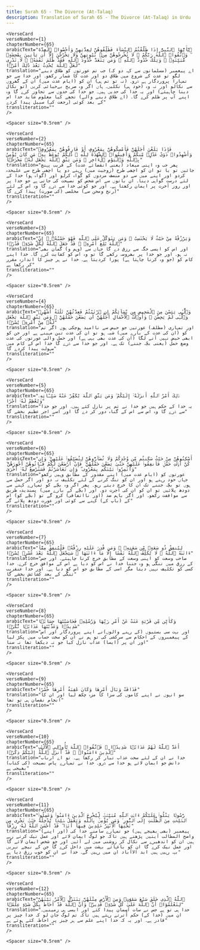 ```yaml
---
title: Surah 65 - The Divorce (At-Talaq)  
description: Translation of Surah 65 - The Divorce (At-Talaq) in Urdu
---
```







    <VerseCard 
    verseNumber={1}
    chapterNumber={65}
    arabicText="يَٰٓأَيُّهَا ٱلنَّبِىُّ إِذَا طَلَّقْتُمُ ٱلنِّسَآءَ فَطَلِّقُوهُنَّ لِعِدَّتِهِنَّ وَأَحْصُوا۟ ٱلْعِدَّةَ ۖ وَٱتَّقُوا۟ ٱللَّهَ رَبَّكُمْ ۖ لَا تُخْرِجُوهُنَّ مِنۢ بُيُوتِهِنَّ وَلَا يَخْرُجْنَ إِلَّآ أَن يَأْتِينَ بِفَٰحِشَةٍۢ مُّبَيِّنَةٍۢ ۚ وَتِلْكَ حُدُودُ ٱللَّهِ ۚ وَمَن يَتَعَدَّ حُدُودَ ٱللَّهِ فَقَدْ ظَلَمَ نَفْسَهُۥ ۚ لَا تَدْرِى لَعَلَّ ٱللَّهَ يُحْدِثُ بَعْدَ ذَٰلِكَ أَمْرًۭا"
    translation="اے پیغمبر (مسلمانوں سے کہہ دو کہ) جب تم عورتوں کو طلاق دینے لگو تو عدت کے شروع میں طلاق دو اور عدت کا شمار رکھو۔ اور خدا سے جو تمہارا پروردگار ہے ڈرو۔ (نہ تو تم ہی) ان کو (ایام عدت میں) ان کے گھروں سے نکالو اور نہ وہ (خود ہی) نکلیں۔ ہاں اگر وہ صریح بےحیائی کریں (تو نکال دینا چاہیئے) اور یہ خدا کی حدیں ہیں۔ جو خدا کی حدوں سے تجاوز کرے گا وہ اپنے آپ پر ظلم کرے گا۔ (اے طلاق دینے والے) تجھے کیا معلوم شاید خدا اس کے بعد کوئی (رجعت کی) سبیل پیدا کردے"
    transliteration=""
    />

    <Spacer size="0.5rem" />
                
    <VerseCard 
    verseNumber={2}
    chapterNumber={65}
    arabicText="فَإِذَا بَلَغْنَ أَجَلَهُنَّ فَأَمْسِكُوهُنَّ بِمَعْرُوفٍ أَوْ فَارِقُوهُنَّ بِمَعْرُوفٍۢ وَأَشْهِدُوا۟ ذَوَىْ عَدْلٍۢ مِّنكُمْ وَأَقِيمُوا۟ ٱلشَّهَٰدَةَ لِلَّهِ ۚ ذَٰلِكُمْ يُوعَظُ بِهِۦ مَن كَانَ يُؤْمِنُ بِٱللَّهِ وَٱلْيَوْمِ ٱلْءَاخِرِ ۚ وَمَن يَتَّقِ ٱللَّهَ يَجْعَل لَّهُۥ مَخْرَجًۭا"
    translation="پھر جب وہ اپنی میعاد (یعنی انقضائے عدت) کے قریب پہنچ جائیں تو یا تو ان کو اچھی طرح (زوجیت میں) رہنے دو یا اچھی طرح سے علیحدہ کردو اور اپنے میں سے دو منصف مردوں کو گواہ کرلو اور (گواہ ہو) خدا کے لئے درست گواہی دینا۔ ان باتوں سے اس شخص کو نصیحت کی جاتی ہے جو خدا پر اور روز آخرت پر ایمان رکھتا ہے۔ اور جو کوئی خدا سے ڈرے گا وہ اس کے لئے (رنج ومحن سے) مخلصی (کی صورت) پیدا کرے گا"
    transliteration=""
    />

    <Spacer size="0.5rem" />
                
    <VerseCard 
    verseNumber={3}
    chapterNumber={65}
    arabicText="وَيَرْزُقْهُ مِنْ حَيْثُ لَا يَحْتَسِبُ ۚ وَمَن يَتَوَكَّلْ عَلَى ٱللَّهِ فَهُوَ حَسْبُهُۥٓ ۚ إِنَّ ٱللَّهَ بَٰلِغُ أَمْرِهِۦ ۚ قَدْ جَعَلَ ٱللَّهُ لِكُلِّ شَىْءٍۢ قَدْرًۭا"
    translation="اور اس کو ایسی جگہ سے رزق دے گا جہاں سے (وہم و) گمان بھی نہ ہو۔ اور جو خدا پر بھروسہ رکھے گا تو وہ اس کو کفایت کرے گا۔ خدا اپنے کام کو (جو وہ کرنا چاہتا ہے) پورا کردیتا ہے۔ خدا نے ہر چیز کا اندازہ مقرر کر رکھا ہے"
    transliteration=""
    />

    <Spacer size="0.5rem" />
                
    <VerseCard 
    verseNumber={4}
    chapterNumber={65}
    arabicText="وَٱلَّٰٓـِٔى يَئِسْنَ مِنَ ٱلْمَحِيضِ مِن نِّسَآئِكُمْ إِنِ ٱرْتَبْتُمْ فَعِدَّتُهُنَّ ثَلَٰثَةُ أَشْهُرٍۢ وَٱلَّٰٓـِٔى لَمْ يَحِضْنَ ۚ وَأُو۟لَٰتُ ٱلْأَحْمَالِ أَجَلُهُنَّ أَن يَضَعْنَ حَمْلَهُنَّ ۚ وَمَن يَتَّقِ ٱللَّهَ يَجْعَل لَّهُۥ مِنْ أَمْرِهِۦ يُسْرًۭا"
    translation="اور تمہاری (مطلقہ) عورتیں جو حیض سے ناامید ہوچکی ہوں اگر تم کو (ان کی عدت کے بارے میں) شبہ ہو تو ان کی عدت تین مہینے ہے اور جن کو ابھی حیض نہیں آنے لگا (ان کی عدت بھی یہی ہے) اور حمل والی عورتوں کی عدت وضع حمل (یعنی بچّہ جننے) تک ہے۔ اور جو خدا سے ڈرے گا خدا اس کے کام میں سہولت پیدا کردے گا"
    transliteration=""
    />

    <Spacer size="0.5rem" />
                
    <VerseCard 
    verseNumber={5}
    chapterNumber={65}
    arabicText="ذَٰلِكَ أَمْرُ ٱللَّهِ أَنزَلَهُۥٓ إِلَيْكُمْ ۚ وَمَن يَتَّقِ ٱللَّهَ يُكَفِّرْ عَنْهُ سَيِّـَٔاتِهِۦ وَيُعْظِمْ لَهُۥٓ أَجْرًا"
    translation="یہ خدا کے حکم ہیں جو خدا نے تم پر نازل کئے ہیں۔ اور جو خدا سے ڈرے گا وہ اس سے اس کے گناہ دور کر دے گا اور اسے اجر عظیم بخشے گا"
    transliteration=""
    />

    <Spacer size="0.5rem" />
                
    <VerseCard 
    verseNumber={6}
    chapterNumber={65}
    arabicText="أَسْكِنُوهُنَّ مِنْ حَيْثُ سَكَنتُم مِّن وُجْدِكُمْ وَلَا تُضَآرُّوهُنَّ لِتُضَيِّقُوا۟ عَلَيْهِنَّ ۚ وَإِن كُنَّ أُو۟لَٰتِ حَمْلٍۢ فَأَنفِقُوا۟ عَلَيْهِنَّ حَتَّىٰ يَضَعْنَ حَمْلَهُنَّ ۚ فَإِنْ أَرْضَعْنَ لَكُمْ فَـَٔاتُوهُنَّ أُجُورَهُنَّ ۖ وَأْتَمِرُوا۟ بَيْنَكُم بِمَعْرُوفٍۢ ۖ وَإِن تَعَاسَرْتُمْ فَسَتُرْضِعُ لَهُۥٓ أُخْرَىٰ"
    translation="عورتوں کو (ایام عدت میں) اپنے مقدور کے مطابق وہیں رکھو جہاں خود رہتے ہو اور ان کو تنگ کرنے کے لئے تکلیف نہ دو اور اگر حمل سے ہوں تو بچّہ جننے تک ان کا خرچ دیتے رہو۔ پھر اگر وہ بچّے کو تمہارے کہنے سے دودھ پلائیں تو ان کو ان کی اجرت دو۔ اور (بچّے کے بارے میں) پسندیدہ طریق سے مواقفت رکھو۔ اور اگر باہم ضد (اور نااتفاقی) کرو گے تو (بچّے کو) اس کے (باپ کے) کہنے سے کوئی اور عورت دودھ پلائے گی"
    transliteration=""
    />

    <Spacer size="0.5rem" />
                
    <VerseCard 
    verseNumber={7}
    chapterNumber={65}
    arabicText="لِيُنفِقْ ذُو سَعَةٍۢ مِّن سَعَتِهِۦ ۖ وَمَن قُدِرَ عَلَيْهِ رِزْقُهُۥ فَلْيُنفِقْ مِمَّآ ءَاتَىٰهُ ٱللَّهُ ۚ لَا يُكَلِّفُ ٱللَّهُ نَفْسًا إِلَّا مَآ ءَاتَىٰهَا ۚ سَيَجْعَلُ ٱللَّهُ بَعْدَ عُسْرٍۢ يُسْرًۭا"
    translation="صاحب وسعت کو اپنی وسعت کے مطابق خرچ کرنا چاہیئے۔ اور جس کے رزق میں تنگی ہو وہ جتنا خدا نے اس کو دیا ہے اس کے موافق خرچ کرے۔ خدا کسی کو تکلیف نہیں دیتا مگر اسی کے مطابق جو اس کو دیا ہے۔ اور خدا عنقریب تنگی کے بعد کشائش بخشے گا"
    transliteration=""
    />

    <Spacer size="0.5rem" />
                
    <VerseCard 
    verseNumber={8}
    chapterNumber={65}
    arabicText="وَكَأَيِّن مِّن قَرْيَةٍ عَتَتْ عَنْ أَمْرِ رَبِّهَا وَرُسُلِهِۦ فَحَاسَبْنَٰهَا حِسَابًۭا شَدِيدًۭا وَعَذَّبْنَٰهَا عَذَابًۭا نُّكْرًۭا"
    translation="اور بہت سی بستیوں (کے رہنے والوں)نے اپنے پروردگار اور اس کے پیغمبروں کے احکام سے سرکشی کی تو ہم نے ان کو سخت حساب میں پکڑ لیا اور ان پر (ایسا) عذاب نازل کیا جو نہ دیکھا تھا نہ سنا"
    transliteration=""
    />

    <Spacer size="0.5rem" />
                
    <VerseCard 
    verseNumber={9}
    chapterNumber={65}
    arabicText="فَذَاقَتْ وَبَالَ أَمْرِهَا وَكَانَ عَٰقِبَةُ أَمْرِهَا خُسْرًا"
    translation="سو انہوں نے اپنے کاموں کی سزا کا مزہ چکھ لیا اور ان کا انجام نقصان ہی تو تھا"
    transliteration=""
    />

    <Spacer size="0.5rem" />
                
    <VerseCard 
    verseNumber={10}
    chapterNumber={65}
    arabicText="أَعَدَّ ٱللَّهُ لَهُمْ عَذَابًۭا شَدِيدًۭا ۖ فَٱتَّقُوا۟ ٱللَّهَ يَٰٓأُو۟لِى ٱلْأَلْبَٰبِ ٱلَّذِينَ ءَامَنُوا۟ ۚ قَدْ أَنزَلَ ٱللَّهُ إِلَيْكُمْ ذِكْرًۭا"
    translation="خدا نے ان کے لئے سخت عذاب تیار کر رکھا ہے۔ تو اے ارباب دانش جو ایمان لائے ہو خدا سے ڈرو۔ خدا نے تمہارے پاس نصیحت (کی کتاب) بھیجی ہے"
    transliteration=""
    />

    <Spacer size="0.5rem" />
                
    <VerseCard 
    verseNumber={11}
    chapterNumber={65}
    arabicText="رَّسُولًۭا يَتْلُوا۟ عَلَيْكُمْ ءَايَٰتِ ٱللَّهِ مُبَيِّنَٰتٍۢ لِّيُخْرِجَ ٱلَّذِينَ ءَامَنُوا۟ وَعَمِلُوا۟ ٱلصَّٰلِحَٰتِ مِنَ ٱلظُّلُمَٰتِ إِلَى ٱلنُّورِ ۚ وَمَن يُؤْمِنۢ بِٱللَّهِ وَيَعْمَلْ صَٰلِحًۭا يُدْخِلْهُ جَنَّٰتٍۢ تَجْرِى مِن تَحْتِهَا ٱلْأَنْهَٰرُ خَٰلِدِينَ فِيهَآ أَبَدًۭا ۖ قَدْ أَحْسَنَ ٱللَّهُ لَهُۥ رِزْقًا"
    translation="(اور اپنے) پیغمبر (بھی بھیجے ہیں) جو تمہارے سامنے خدا کی واضح المطالب آیتیں پڑھتے ہیں تاکہ جو لوگ ایمان لائے اور عمل نیک کرتے رہے ہیں ان کو اندھیرے سے نکال کر روشنی میں لے آئیں اور جو شخص ایمان لائے گا اور عمل نیک کرے گا ان کو باغہائے بہشت میں داخل کرے گا جن کے نیچے نہریں بہہ رہیں ہیں ابد الاآباد ان میں رہیں گے۔ خدا نے ان کو خوب رزق دیا ہے"
    transliteration=""
    />

    <Spacer size="0.5rem" />
                
    <VerseCard 
    verseNumber={12}
    chapterNumber={65}
    arabicText="ٱللَّهُ ٱلَّذِى خَلَقَ سَبْعَ سَمَٰوَٰتٍۢ وَمِنَ ٱلْأَرْضِ مِثْلَهُنَّ يَتَنَزَّلُ ٱلْأَمْرُ بَيْنَهُنَّ لِتَعْلَمُوٓا۟ أَنَّ ٱللَّهَ عَلَىٰ كُلِّ شَىْءٍۢ قَدِيرٌۭ وَأَنَّ ٱللَّهَ قَدْ أَحَاطَ بِكُلِّ شَىْءٍ عِلْمًۢا"
    translation="خدا ہی تو ہے جس نے سات آسمان پیدا کئے اور ایسی ہی زمینیں۔ ان میں (خدا کے) حکم اُترتے رہتے ہیں تاکہ تم لوگ جان لو کہ خدا چیز پر قادر ہے۔ اور یہ کہ خدا اپنے علم سے ہر چیز پر احاطہ کئے ہوئے ہے"
    transliteration=""
    />

    <Spacer size="0.5rem" />
                